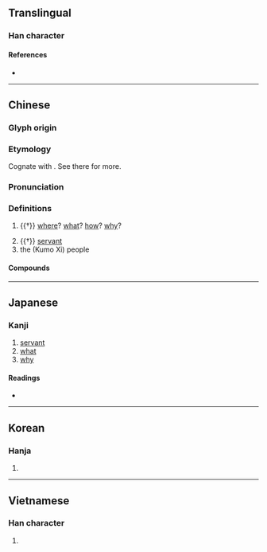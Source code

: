 {{character info/new}}
==Translingual==

===Han character===
{{Han char|rn=37|rad=大|as=07|sn=10|four=20430|canj=BVIK|ids=⿱爫𡗞}}

====References====
* {{Han ref|kx=0252.100|dkj=05930|dj=0514.050|hdz=10541.110|uh=595A|ud=22874|bh=AE4F|bd=44623}}

----

==Chinese==
{{zh-forms}}

===Glyph origin===
{{Han etym}}

===Etymology===
Cognate with {{och-l|何|id=1|what; where; why; how}}. See there for more.

===Pronunciation===
{{zh-pron
|m=xī
|c=hai4
|mn=hê
|mn-t=hi1/hi5
|mc=y
|oc=y
|ma=
|cat=con,adv,pron,n
}}

===Definitions===
{{zh-hanzi}}

# {{†}} [[where]]? [[what]]? [[how]]? [[why]]?
#: {{zh-x|@^子路 曰：「^衛 君 待 子 而 為政，子 將 奚 先？」|Zi Lu said, "The ruler of Wei has been waiting for you, in order with you to administer the government. '''What''' will you consider the first thing to be done?"|ref=Analects}}
#: {{zh-x|或 謂 孔子 曰：「子 奚 不 為政？」|Some one addressed Confucius, saying, "Sir, '''why''' are you not engaged in the government?"|CL|ref=Analects}}
#: {{zh-x|彼 且 奚 適 也？|'''Where''' is it going to?|ref=Zhuangzi}}
# {{†}} [[servant]]
# the {{w|Kumo Xi|Xi}} (Kumo Xi) people

====Compounds====
{{zh-der|庫莫奚|奚兒|奚凌|奚奴|奚琴|奚由|奚自|奚若|奚落|奚隸|小奚奴|祁奚之舉|祁奚舉午|祁奚薦仇|迷奚}}

----

==Japanese==

===Kanji===
{{ja-kanji|grade=|rs=大07}}

# [[servant]]
# [[what]]
# [[why]]

====Readings====
* {{ja-readings|on=[[けい]] (kei)|kun=[[なんぞ]] (nanzo)}}

----

==Korean==

===Hanja===
{{ko-hanja|hangeul=해|rv=hae|mr=hae}}

# {{rfdef|ko|sort=大07}}

----

==Vietnamese==

===Han character===
{{vi-hantu|[[hề]]|rs=大07}}

# {{rfdef|vi|sort=大07}}